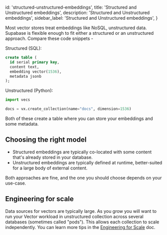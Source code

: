 
  id: 'structured-unstructured-embeddings',
  title: 'Structured and Unstructured embeddings',
  description: 'Structured and Unstructured embeddings',
  sidebar_label: 'Structured and Unstructured embeddings',
}

Most vector stores treat embeddings like NoSQL, unstructured data. Supabase is flexible enough to fit either a structured or an unstructured approach. Compare these code snippets -

Structured (SQL):

```sql
create table (
  id serial primary key,
  content text,
  embedding vector(1536),
  metadata jsonb
);
```

Unstructured (Python):

```py
import vecs

docs = vx.create_collection(name="docs", dimension=1536)
```

Both of these create a table where you can store your embeddings and some metadata.

## Choosing the right model

- Structured embeddings are typically co-located with some content that's already stored in your database.
- Unstructured embeddings are typically defined at runtime, better-suited for a large body of external content.

Both approaches are fine, and the one you should choose depends on your use-case.

## Engineering for scale

Data sources for vectors are typically large. As you grow you will want to run your Vector workload in unstructured collection across several databases (sometimes called "pods"). This allows each collection to scale independently. You can learn more tips in the [Engineering for Scale](/docs/guides/ai/engineering-for-scale) doc.



